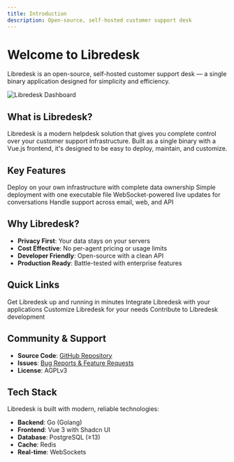 ```yaml
---
title: Introduction
description: Open-source, self-hosted customer support desk
---
```


# Welcome to Libredesk

Libredesk is an open-source, self-hosted customer support desk — a single binary application designed for simplicity and efficiency.

<img
  src="/images/hero.png"
  alt="Libredesk Dashboard"
  className="rounded-lg border"
/>

## What is Libredesk?

Libredesk is a modern helpdesk solution that gives you complete control over your customer support infrastructure. Built as a single binary with a Vue.js frontend, it's designed to be easy to deploy, maintain, and customize.

## Key Features

<CardGroup cols={2}>
  <Card title="Self-Hosted" icon="server">
    Deploy on your own infrastructure with complete data ownership
  </Card>
  <Card title="Single Binary" icon="box">
    Simple deployment with one executable file
  </Card>
  <Card title="Real-time Updates" icon="bolt">
    WebSocket-powered live updates for conversations
  </Card>
  <Card title="Multi-channel Support" icon="messages">
    Handle support across email, web, and API
  </Card>
</CardGroup>

## Why Libredesk?

- **Privacy First**: Your data stays on your servers
- **Cost Effective**: No per-agent pricing or usage limits
- **Developer Friendly**: Open-source with a clean API
- **Production Ready**: Battle-tested with enterprise features

## Quick Links

<CardGroup cols={2}>
  <Card
    title="Installation Guide"
    icon="download"
    href="/getting-started/installation"
  >
    Get Libredesk up and running in minutes
  </Card>
  <Card
    title="API Documentation"
    icon="code"
    href="/api-reference/introduction"
  >
    Integrate Libredesk with your applications
  </Card>
  <Card
    title="Configuration"
    icon="gear"
    href="/configuration/general"
  >
    Customize Libredesk for your needs
  </Card>
  <Card
    title="Developer Guide"
    icon="terminal"
    href="/developers/setup"
  >
    Contribute to Libredesk development
  </Card>
</CardGroup>

## Community & Support

- **Source Code**: [GitHub Repository](https://github.com/abhinavxd/libredesk)
- **Issues**: [Bug Reports & Feature Requests](https://github.com/abhinavxd/libredesk/issues)
- **License**: AGPLv3

## Tech Stack

Libredesk is built with modern, reliable technologies:

- **Backend**: Go (Golang)
- **Frontend**: Vue 3 with Shadcn UI
- **Database**: PostgreSQL (≥13)
- **Cache**: Redis
- **Real-time**: WebSockets